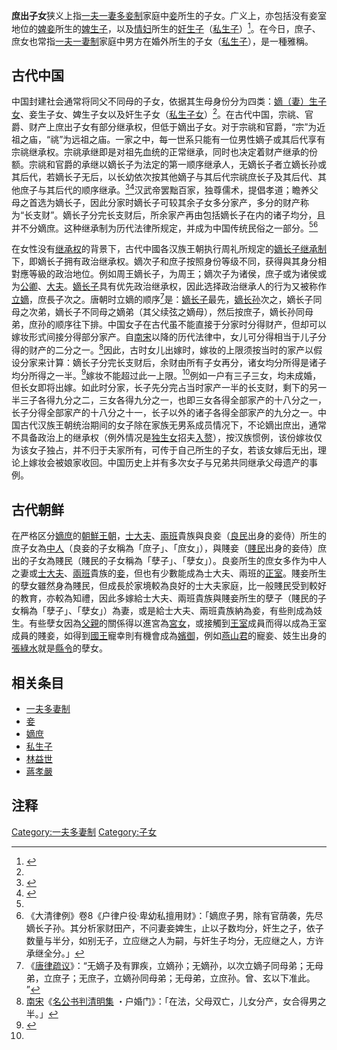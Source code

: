 {{Redirect|庶子}}
'''庶出子女'''狭义上指[[一夫一妻多妾制|一夫一妻多妾制]]家庭中[[妾|妾]]所生的子女。广义上，亦包括没有妾室地位的[[婢妾|婢妾]]所生的[[婢生子|婢生子]]，以及[[情妇|情妇]]所生的[[奸生子|奸生子]]（[[私生子|私生子]]）<ref name="a1">{{cite journal
|author = 邢铁
|date = 1995
|title = 《我国古代庶生子的继产权》
|journal = 文史知识
|issue = 1995年第2期
|pages = 30-33
|publisher = 中华书局有限公司
|location = 北京市
|issn = 1002-9869
|url = http://www.cqvip.com/QK/81236X/199502/1004919437.html
|language = Zh-hans
|laydate = 
|quote = 我国古时候有妻妾之分，同父不同母的儿子也由此分成了四类：嫡生子、妾生子、婢生子以及私(奸)生子，后三者又通称为庶生子。嫡庶之间的等级差别很大……
|archivedate = 2021-03-12
|archiveurl = https://web.archive.org/web/20210312033720/http://www.cqvip.com/QK/81236X/199502/1004919437.html
|deadurl = no
}}</ref>。在今日，庶子、庶女也常指[[一夫一妻制|一夫一妻制]]家庭中男方在婚外所生的子女（[[私生子|私生子]]），是一種雅稱。

== 古代中国 ==
中国封建社会通常将同父不同母的子女，依据其生母身份分为四类：[[嫡子|嫡（妻）生子女]]、妾生子女、婢生子女以及奸生子女（[[私生子女|私生子女]]）<ref name="a1" />。在古代中国，宗祧、官爵、财产上庶出子女有部分继承权，但低于嫡出子女。对于宗祧和官爵，“宗”为近祖之庙，“祧”为远祖之庙。一家之中，每一世系只能有一位男性嫡子或其后代享有宗祧继承权。宗祧承继即是对祖先血统的正常继承，同时也决定着财产继承的份额。宗祧和官爵的承继以嫡长子为法定的第一顺序继承人，无嫡长子者立嫡长孙或其后代，若嫡长子无后，以长幼依次按其他嫡子与其后代宗祧庶长子及其后代、其他庶子与其后代的顺序继承。<ref name="JZ8">{{cite web|title=中国清代的继承制度|url=http://bjgy.chinacourt.gov.cn/article/detail/2016/08/id/2055043.shtml|accessdate=2016年8月10日|archive-url=https://web.archive.org/web/20201104040929/http://bjgy.chinacourt.gov.cn/article/detail/2016/08/id/2055043.shtml|archive-date=2020年11月4日|dead-url=no}}</ref><ref name="JZ9">{{cite book|author=王跃生|title=制度与人口:以中国历史和现实为基础的分析|url=https://books.google.com/books?id=pUh1DwAAQBAJ&dq=%E9%95%BF%E5%AD%90%E5%88%86%E4%B9%A0%E4%BF%97&source=gbs_navlinks_s|year=2015年9月1日|language=Zh-hans|location=[[北京市|北京市]]|publisher=中国社会科学出版社|page=753页|isbn=7999008109|access-date=2015年9月1日|archive-date=2021年10月12日|archive-url=https://web.archive.org/web/20211012074906/https://books.google.com/books?id=pUh1DwAAQBAJ&dq=%E9%95%BF%E5%AD%90%E5%88%86%E4%B9%A0%E4%BF%97&source=gbs_navlinks_s|dead-url=no}}</ref>汉武帝罢黜百家，独尊儒术，提倡孝道；瞻养父母之首选为嫡长子，因此分家时嫡长子可较其余子女多分家产，多分的财产称为“长支财”。嫡长子分完长支财后，所余家产再由包括嫡长子在内的诸子均分，且并不分嫡庶。这种继承制为历代法律所规定，并成为中国传统民俗之一部分。<ref name="JZ9" /><ref name="JZ10">《大清律例》卷8《户律户役·卑幼私擅用财》：「嫡庶子男，除有官荫袭，先尽嫡长子孙。其分析家财田产，不问妻妾婢生，止以子数均分，奸生之子，依子数量与半分，如别无子，立应继之人为嗣，与奸生子均分，无应继之人，方许承继全分。」</ref>

在女性没有[[继承权|继承权]]的背景下，古代中國各汉族王朝执行周礼所规定的[[嫡长子继承制|嫡长子继承制]]下，即嫡长子拥有政治继承权。嫡次子和庶子按照身份等级不同，获得與其身分相對應等級的政治地位。例如周王嫡长子，为周王；嫡次子为诸侯，庶子或为诸侯或为[[公卿|公卿]]、[[大夫_(官名)|大夫]]。[[嫡长子|嫡长子]]具有优先政治继承权，因此选择政治继承人的行为又被称作[[立嫡|立嫡]]，庶長子次之。唐朝时立嫡的顺序<ref>《[[唐律疏议|唐律疏议]]》：“无嫡子及有罪疾，立嫡孙；无嫡孙，以次立嫡子同母弟；无母弟，立庶子；无庶子，立嫡孙同母弟；无母弟，立庶孙。曾、玄以下准此。 ”</ref>是：[[嫡长子|嫡长子]]最先，[[嫡长孙|嫡长孙]]次之，嫡长子同母之次弟，嫡长子不同母之嫡弟（其父续弦之嫡母），然后按庶子，嫡长孙同母弟，庶孙的顺序往下排。中国女子在古代虽不能直接于分家时分得财产，但却可以嫁妆形式间接分得部分家产。自[[南宋|南宋]]以降的历代法律中，女儿可分得相当于儿子分得的财产的二分之一。<ref name="JZ11">[[南宋|南宋]]《[[名公书判清明集|名公书判清明集]] ・户婚门》：「在法，父母双亡，儿女分产，女合得男之半。」</ref>因此，古时女儿出嫁时，嫁妆的上限须按当时的家产以假设分家来计算：嫡长子分完长支财后，余财由所有子女再分，诸女均分所得是诸子均分所得之一半。<ref name="JZ12">{{cite book|author=田涛|date=|title=被冷落的真实：新山村调查手记|url=https://books.google.com/books/about/%E8%A2%AB%E5%86%B7%E8%90%BD%E7%9A%84%E7%9C%9F%E5%AE%9E.html?id=MExeAAAAIAAJ|year=2005年10月1日|language=Zh-hans|location=[[北京市|北京市]]|publisher=[[法律出版社|法律出版社]]|page=248页|isbn=7503658924|access-date=2005年10月1日}}</ref>嫁妆不能超过此一上限。<ref name="JZ12" />例如一户有三子三女，均未成婚，但长女即将出嫁。如此时分家，长子先分完占当时家产一半的长支财，剩下的另一半三子各得九分之二，三女各得九分之一，也即三女各得全部家产的十八分之一，长子分得全部家产的十八分之十一，长子以外的诸子各得全部家产的九分之一。中国古代汉族王朝统治期间的女子除在家族无男系成员情况下，不论嫡出庶出，通常不具备政治上的继承权（例外情况是[[独生女|独生女]]招夫[[入赘|入赘]]），按汉族惯例，该份嫁妆仅为该女子独占，并不归于夫家所有，可传于自己所生的子女，若该女嫁后无出，理论上嫁妆会被娘家收回。中国历史上并有多次女子与兄弟共同继承父母遗产的事例。

== 古代朝鲜 ==

在严格区分[[嫡庶|嫡庶]]的[[朝鮮王朝|朝鮮王朝]]，[[士大夫|士大夫]]、[[兩班|兩班]]貴族與良妾（[[良民|良民]]出身的妾侍）所生的庶子女為[[中人|中人]]（良妾的子女稱為「庶子」、「庶女」），與賤妾（[[賤民|賤民]]出身的妾侍）庶出的子女為賤民（賤民的子女稱為「孽子」、「孽女」）。良妾所生的庶女多作为中人之妻或[[士大夫|士大夫]]、[[兩班|兩班]]貴族的[[妾|妾]]，但也有少數能成為士大夫、兩班的[[正室|正室]]。賤妾所生的孽女雖然身為賤民，但成長於家境較為良好的士大夫家庭，比一般賤民受到較好的教育，亦較為知禮，因此多嫁給士大夫、兩班貴族與賤妾所生的孽子（賤民的子女稱為「孽子」、「孽女」）為妻，或是給士大夫、兩班貴族納為妾，有些則成為妓生。有些孽女因為[[父親|父親]]的關係得以進宮為[[宮女|宮女]]，或接觸到[[王室|王室]]成員而得以成為王室成員的賤妾，如得到[[國王|國王]]寵幸則有機會成為[[嬪御|嬪御]]，例如[[燕山君|燕山君]]的寵妾、妓生出身的[[張綠水|張綠水]]就是[[縣令|縣令]]的孽女。

==相关条目==
* [[一夫多妻制|一夫多妻制]]
* [[妾|妾]]
* [[嫡庶|嫡庶]]
* [[私生子|私生子]]
* [[林益世|林益世]]
* [[蔣孝嚴|蔣孝嚴]]

== 注释 ==

{{Reflist}}

[[Category:一夫多妻制|Category:一夫多妻制]]
[[Category:子女|Category:子女]]